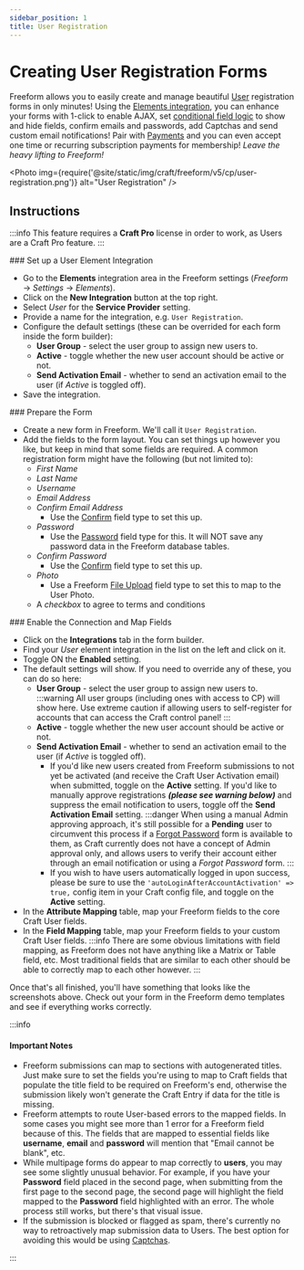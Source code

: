 ```yaml
---
sidebar_position: 1
title: User Registration
---
```



# Creating User Registration Forms<Badge type="pro" text="Pro" />

Freeform allows you to easily create and manage beautiful [User](https://craftcms.com/docs/5.x/system/user-management.html#public-registration-pro) registration forms in only minutes! Using the [Elements integration](../../integrations/elements.mdx#craft-users), you can enhance your forms with 1-click to enable AJAX, set [conditional field logic](../../forms/conditional-rules.mdx) to show and hide fields, confirm emails and passwords, add Captchas and send custom email notifications! Pair with [Payments](../../integrations/stripe-payments.mdx) and you can even accept one time or recurring subscription payments for membership! _Leave the heavy lifting to Freeform!_

<Photo
  img={require('@site/static/img/craft/freeform/v5/cp/user-registration.png')}
  alt="User Registration"
/>

## Instructions

:::info
This feature requires a **Craft Pro** license in order to work, as Users are a Craft Pro feature.
:::

<VerticalStepWrapper>
<StepMarkdown>
### Set up a User Element Integration

- Go to the **Elements** integration area in the Freeform settings (_Freeform_ → _Settings_ → _Elements_).
- Click on the **New Integration** button at the top right.
- Select _User_ for the **Service Provider** setting.
- Provide a name for the integration, e.g. `User Registration`.
- Configure the default settings (these can be overrided for each form inside the form builder):
  - **User Group** - select the user group to assign new users to.
  - **Active** - toggle whether the new user account should be active or not.
  - **Send Activation Email** - whether to send an activation email to the user (if _Active_ is toggled off).
- Save the integration.

</StepMarkdown>
<StepMarkdown>
### Prepare the Form

- Create a new form in Freeform. We'll call it `User Registration`.
- Add the fields to the form layout. You can set things up however you like, but keep in mind that some fields are required. A common registration form might have the following (but not limited to):
  - _First Name_
  - _Last Name_
  - _Username_
  - _Email Address_
  - _Confirm Email Address_
    - Use the [Confirm](../../forms/fields.mdx#confirm) field type to set this up.
  - _Password_
    - Use the [Password](../../forms/fields.mdx#password) field type for this. It will NOT save any password data in the Freeform database tables.
  - _Confirm Password_
    - Use the [Confirm](../../forms/fields.mdx#confirm) field type to set this up.
  - _Photo_
    - Use a Freeform [File Upload](../../forms/fields.mdx#file-upload) field type to set this to map to the User Photo.
  - A _checkbox_ to agree to terms and conditions

</StepMarkdown>
<StepMarkdown>
### Enable the Connection and Map Fields

- Click on the **Integrations** tab in the form builder.
- Find your _User_ element integration in the list on the left and click on it.
- Toggle ON the **Enabled** setting.
- The default settings will show. If you need to override any of these, you can do so here:
  - **User Group** - select the user group to assign new users to.
    :::warning
    All user groups (including ones with access to CP) will show here. Use extreme caution if allowing users to self-register for accounts that can access the Craft control panel!
    :::
  - **Active** - toggle whether the new user account should be active or not.
  - **Send Activation Email** - whether to send an activation email to the user (if _Active_ is toggled off).
    - If you'd like new users created from Freeform submissions to not yet be activated (and receive the Craft User Activation email) when submitted, toggle on the **Active** setting. If you'd like to manually approve registrations _**(please see warning below)**_ and suppress the email notification to users, toggle off the **Send Activation Email** setting.
      :::danger
      When using a manual Admin approving approach, it's still possible for a **Pending** user to circumvent this process if a [Forgot Password](https://craftcms.com/knowledge-base/front-end-user-accounts#reset-password-forms) form is available to them, as Craft currently does not have a concept of Admin approval only, and allows users to verify their account either through an email notification or using a _Forgot Password_ form.
      :::
    - If you wish to have users automatically logged in upon success, please be sure to use the `'autoLoginAfterAccountActivation' => true,` config item in your Craft config file, and toggle on the **Active** setting.
- In the **Attribute Mapping** table, map your Freeform fields to the core Craft User fields.
- In the **Field Mapping** table, map your Freeform fields to your custom Craft User fields.
  :::info
  There are some obvious limitations with field mapping, as Freeform does not have anything like a Matrix or Table field, etc. Most traditional fields that are similar to each other should be able to correctly map to each other however.
  :::

Once that's all finished, you'll have something that looks like the screenshots above. Check out your form in the Freeform demo templates and see if everything works correctly.

</StepMarkdown>
</VerticalStepWrapper>

:::info

#### Important Notes

- Freeform submissions can map to sections with autogenerated titles. Just make sure to set the fields you're using to map to Craft fields that populate the title field to be required on Freeform's end, otherwise the submission likely won't generate the Craft Entry if data for the title is missing.
- Freeform attempts to route User-based errors to the mapped fields. In some cases you might see more than 1 error for a Freeform field because of this. The fields that are mapped to essential fields like **username**, **email** and **password** will mention that "Email cannot be blank", etc.
- While multipage forms do appear to map correctly to **users**, you may see some slightly unusual behavior. For example, if you have your **Password** field placed in the second page, when submitting from the first page to the second page, the second page will highlight the field mapped to the **Password** field highlighted with an error. The whole process still works, but there's that visual issue.
- If the submission is blocked or flagged as spam, there's currently no way to retroactively map submission data to Users. The best option for avoiding this would be using [Captchas](../../integrations/index.mdx#captchas--spam-protection).

:::
